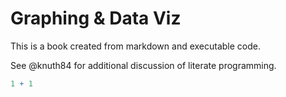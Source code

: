 # Graphing & Data Viz

This is a book created from markdown and executable code.

See @knuth84 for additional discussion of literate programming.

```r
1 + 1
```
